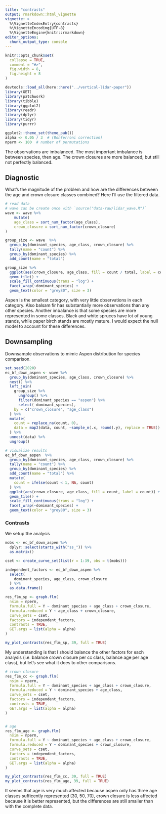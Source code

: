 ```yaml
---
title: "contrasts"
output: rmarkdown::html_vignette
vignette: >
  %\VignetteIndexEntry{contrasts}
  %\VignetteEncoding{UTF-8}
  %\VignetteEngine{knitr::rmarkdown}
editor_options: 
  chunk_output_type: console
---
```


```r
knitr::opts_chunk$set(
  collapse = TRUE,
  comment = "#>",
  fig.width = 8,
  fig.height = 8
)
```

```r
devtools::load_all(here::here("../vertical-lidar-paper"))
library(GET)
library(patchwork)
library(tibble)
library(ggplot2)
library(readr)
library(dplyr)
library(tidyr)
library(purrr)

ggplot2::theme_set(theme_pub())
alpha <- 0.05 / 3  # (Bonferroni correction)
nperm <- 100  # number of permutations
```

The observations are imbalanced. The most important imbalance is between 
species, then age. The crown closures are more balanced, but still not 
perfectly balanced. 

## Diagnostic

What's the magnitude of the problem and how are the differences between the age 
and crown closure classes combined? Here I'll use the filtered data.
```r
# read data
# wave can be create once with `source("data-raw/lidar_wave.R")`
wave <- wave %>%
    mutate(
    age_class = sort_num_factor(age_class),
    crown_closure = sort_num_factor(crown_closure)
)
```


```r
group_size <- wave  %>% 
  group_by(dominant_species, age_class, crown_closure) %>% 
  tally(name = "count") %>% 
  group_by(dominant_species) %>% 
  add_count(name = "total") 

group_size %>% 
  ggplot(aes(crown_closure, age_class, fill = count / total, label = count)) +
  geom_tile() +
  scale_fill_continuous(trans = "log") +
  facet_wrap(~dominant_species) +
  geom_text(color = "grey80", size = 3)
```

Aspen is the smallest category, with very little observations in each category. 
Also balsam fir has substantially more observations than any other species. 
Another imbalance is that some species are more represented in some classes. 
Black and white spruces have lot of young stands, while paper birch stands are 
mostly mature. I would expect the null model to account for these differences. 

## Downsampling

Downsample observations to mimic Aspen distribution for species comparison.
```r
set.seed(2020)
ec_bf_down_aspen <- wave %>% 
  group_by(dominant_species, age_class, crown_closure) %>% 
  nest() %>% 
  left_join(
    group_size %>% 
      ungroup() %>% 
      filter(dominant_species == "aspen") %>% 
      select(-dominant_species),
    by = c("crown_closure", "age_class")
  ) %>% 
  mutate(
    count = replace_na(count, 0),
    data = map2(data, count, ~sample_n(.x, round(.y), replace = TRUE))
  ) %>% 
  unnest(data) %>% 
  ungroup()

# visualize results
ec_bf_down_aspen  %>% 
  group_by(dominant_species, age_class, crown_closure) %>% 
  tally(name = "count") %>% 
  group_by(dominant_species) %>% 
  add_count(name = "total") %>% 
  mutate(
    count = ifelse(count < 1, NA, count)
  ) %>% 
  ggplot(aes(crown_closure, age_class, fill = count, label = count)) +
  geom_tile() +
  scale_fill_continuous(trans = "log") +
  facet_wrap(~dominant_species) +
  geom_text(color = "grey80", size = 3)
```



### Contrasts

We setup the analysis
```r
mobs <- ec_bf_down_aspen %>% 
  dplyr::select(starts_with("ss_")) %>% 
  as.matrix()

cset <- create_curve_set(list(r = 1:39, obs = t(mobs)))

independent_factors <- ec_bf_down_aspen %>% 
  select(
    dominant_species, age_class, crown_closure
  ) %>% 
  as.data.frame()
```

```r
res_flm_sp <- graph.flm(
  nsim = nperm, 
  formula.full = Y ~ dominant_species + age_class + crown_closure,
  formula.reduced = Y ~ age_class + crown_closure,
  curve_sets = cset, 
  factors = independent_factors,
  contrasts = TRUE,
  GET.args = list(alpha = alpha)
)

my_plot_contrasts(res_flm_sp, 39, full = TRUE)
```

My understanding is that I should balance the other factors for each analysis 
(i.e. balance crown closure per cc class, balance age per age class), but let's 
see what it does to other comparisons.
```r
# crown closure
res_flm_cc <- graph.flm(
  nsim = nperm, 
  formula.full = Y ~ dominant_species + age_class + crown_closure,
  formula.reduced = Y ~ dominant_species + age_class,
  curve_sets = cset, 
  factors = independent_factors,
  contrasts = TRUE,
  GET.args = list(alpha = alpha)
)


# age
res_flm_age <- graph.flm(
  nsim = nperm, 
  formula.full = Y ~ dominant_species + age_class + crown_closure,
  formula.reduced = Y ~ dominant_species + crown_closure,
  curve_sets = cset, 
  factors = independent_factors,
  contrasts = TRUE,
  GET.args = list(alpha = alpha)
)

```

```r
my_plot_contrasts(res_flm_cc, 39, full = TRUE)
my_plot_contrasts(res_flm_age, 39, full = TRUE)
```

It seems that age is very much affected because aspen only has three age classes 
sufficently represented (30, 50, 70), crown closure is less affected  because it
is better represented, but the differences are still smaller than with the 
complete data.